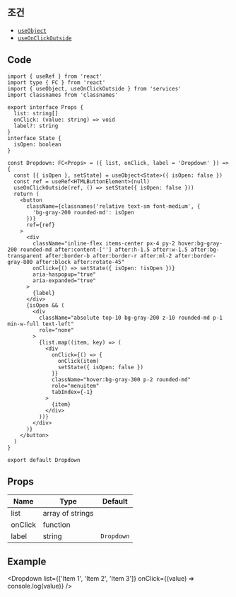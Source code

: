 
## 조건

- [`useObject`](/docs/hooks/useObject)
- [`useOnClickOutside`](/docs/hooks/useOnClickOutside)

## Code

```tsx title="components/Dropdown/index.tsx"
import { useRef } from 'react'
import type { FC } from 'react'
import { useObject, useOnClickOutside } from 'services'
import classnames from 'classnames'

export interface Props {
  list: string[]
  onClick: (value: string) => void
  label?: string
}
interface State {
  isOpen: boolean
}

const Dropdown: FC<Props> = ({ list, onClick, label = 'Dropdown' }) => {
  const [{ isOpen }, setState] = useObject<State>({ isOpen: false })
  const ref = useRef<HTMLButtonElement>(null)
  useOnClickOutside(ref, () => setState({ isOpen: false }))
  return (
    <button
      className={classnames('relative text-sm font-medium', {
        'bg-gray-200 rounded-md': isOpen
      })}
      ref={ref}
    >
      <div
        className="inline-flex items-center px-4 py-2 hover:bg-gray-200 rounded-md after:content-[''] after:h-1.5 after:w-1.5 after:bg-transparent after:border-b after:border-r after:ml-2 after:border-gray-800 after:block after:rotate-45"
        onClick={() => setState({ isOpen: !isOpen })}
        aria-haspopup="true"
        aria-expanded="true"
      >
        {label}
      </div>
      {isOpen && (
        <div
          className="absolute top-10 bg-gray-200 z-10 rounded-md p-1 min-w-full text-left"
          role="none"
        >
          {list.map((item, key) => (
            <div
              onClick={() => {
                onClick(item)
                setState({ isOpen: false })
              }}
              className="hover:bg-gray-300 p-2 rounded-md"
              role="menuitem"
              tabIndex={-1}
            >
              {item}
            </div>
          ))}
        </div>
      )}
    </button>
  )
}

export default Dropdown
```

## Props

| Name                | Type             | Default    |
| ------------------- | ---------------- | ---------- |
| list<Required />    | array of strings |            |
| onClick<Required /> | function         |            |
| label               | string           | `Dropdown` |

## Example

<Dropdown
  list={['Item 1', 'Item 2', 'Item 3']}
  onClick={(value) => console.log(value)}
/>
